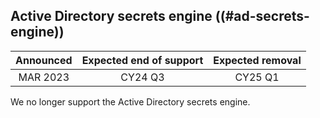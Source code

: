 ## Active Directory secrets engine ((#ad-secrets-engine))

| Announced | Expected end of support | Expected removal |
| :-------: | :---------------------: | :--------------: |
| MAR 2023  | CY24 Q3                 | CY25 Q1

We no longer support the Active Directory secrets engine.
